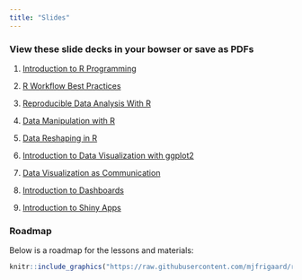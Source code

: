 ```yaml
---
title: "Slides"
---
```


### View these slide decks in your bowser or save as PDFs

1. [Introduction to R Programming](https://mjfrigaard.github.io/intro-to-r-programming/Index.html#1)

2. [R Workflow Best Practices](https://mjfrigaard.github.io/r-workflow-best-practices/Index.html#1)

3. [Reproducible Data Analysis With R](https://mjfrigaard.github.io/rep-res-rmarkdown/Index.html#1)

4. [Data Manipulation with R](https://mjfrigaard.github.io/data-manip-intro/Index.html#1)

5. [Data Reshaping in R](https://mjfrigaard.github.io/data-transformations-joins/Index.html#1)

6. [Introduction to Data Visualization with ggplot2](https://mjfrigaard.github.io/data-viz-intro/Index.html#1)

7. [Data Visualization as Communication](https://mjfrigaard.github.io/data-viz-as-comm/Index.html#1)

8. [Introduction to Dashboards](https://mjfrigaard.github.io/intro-to-dashboards/Index.html#1)

9. [Introduction to Shiny Apps](https://mjfrigaard.github.io/intro-to-shiny/Index.html#1)

### Roadmap

Below is a roadmap for the lessons and materials: 

```r
knitr::include_graphics("https://raw.githubusercontent.com/mjfrigaard/r-meetup-tutorials/837785fb1ab806d047bab2fa9c799966e7f9e75a/img/r-trainings-roadmap.svg")
```
